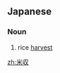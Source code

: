 ==Japanese==
{{ja-kanjitab|べい|しゅう|yomi=on}}

===Noun===
{{ja-noun|べいしゅう}}

# {{lb|ja|agriculture|sort=へいしゅう'}} rice [[harvest]]

[[zh:米収]]